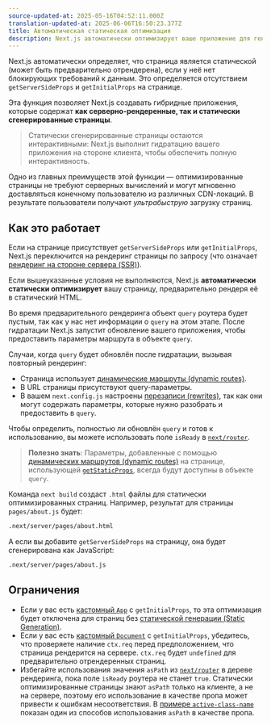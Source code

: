 ```yaml
---
source-updated-at: 2025-05-16T04:52:11.000Z
translation-updated-at: 2025-06-06T16:50:23.377Z
title: Автоматическая статическая оптимизация
description: Next.js автоматически оптимизирует ваше приложение для генерации статического HTML, когда это возможно. Узнайте, как это работает.
---
```


Next.js автоматически определяет, что страница является статической (может быть предварительно отрендерена), если у неё нет блокирующих требований к данным. Это определяется отсутствием `getServerSideProps` и `getInitialProps` на странице.

Эта функция позволяет Next.js создавать гибридные приложения, которые содержат **как серверно-рендеренные, так и статически сгенерированные страницы**.

> Статически сгенерированные страницы остаются интерактивными: Next.js выполнит гидратацию вашего приложения на стороне клиента, чтобы обеспечить полную интерактивность.

Одно из главных преимуществ этой функции — оптимизированные страницы не требуют серверных вычислений и могут мгновенно доставляться конечному пользователю из различных CDN-локаций. В результате пользователи получают _ультрабыструю_ загрузку страниц.

## Как это работает

Если на странице присутствует `getServerSideProps` или `getInitialProps`, Next.js переключится на рендеринг страницы по запросу (что означает [рендеринг на стороне сервера (SSR)](/docs/pages/building-your-application/rendering/server-side-rendering)).

Если вышеуказанные условия не выполняются, Next.js **автоматически статически оптимизирует** вашу страницу, предварительно рендеря её в статический HTML.

Во время предварительного рендеринга объект `query` роутера будет пустым, так как у нас нет информации о `query` на этом этапе. После гидратации Next.js запустит обновление вашего приложения, чтобы предоставить параметры маршрута в объекте `query`.

Случаи, когда `query` будет обновлён после гидратации, вызывая повторный рендеринг:

- Страница использует [динамические маршруты (dynamic routes)](/docs/pages/building-your-application/routing/dynamic-routes).
- В URL страницы присутствуют query-параметры.
- В вашем `next.config.js` настроены [перезаписи (rewrites)](/docs/pages/api-reference/next-config-js/rewrites), так как они могут содержать параметры, которые нужно разобрать и предоставить в `query`.

Чтобы определить, полностью ли обновлён `query` и готов к использованию, вы можете использовать поле `isReady` в [`next/router`](/docs/pages/api-reference/functions/use-router#router-object).

> **Полезно знать**: Параметры, добавленные с помощью [динамических маршрутов (dynamic routes)](/docs/pages/building-your-application/routing/dynamic-routes) на странице, использующей [`getStaticProps`](/docs/pages/building-your-application/data-fetching/get-static-props), всегда будут доступны в объекте `query`.

Команда `next build` создаст `.html` файлы для статически оптимизированных страниц. Например, результат для страницы `pages/about.js` будет:

```bash filename="Terminal"
.next/server/pages/about.html
```

А если вы добавите `getServerSideProps` на страницу, она будет сгенерирована как JavaScript:

```bash filename="Terminal"
.next/server/pages/about.js
```

## Ограничения

- Если у вас есть [кастомный `App`](/docs/pages/building-your-application/routing/custom-app) с `getInitialProps`, то эта оптимизация будет отключена для страниц без [статической генерации (Static Generation)](/docs/pages/building-your-application/data-fetching/get-static-props).
- Если у вас есть [кастомный `Document`](/docs/pages/building-your-application/routing/custom-document) с `getInitialProps`, убедитесь, что проверяете наличие `ctx.req` перед предположением, что страница рендерится на сервере. `ctx.req` будет `undefined` для предварительно отрендеренных страниц.
- Избегайте использования значения `asPath` из [`next/router`](/docs/pages/api-reference/functions/use-router#router-object) в дереве рендеринга, пока поле `isReady` роутера не станет `true`. Статически оптимизированные страницы знают `asPath` только на клиенте, а не на сервере, поэтому его использование в качестве пропа может привести к ошибкам несоответствия. В [примере `active-class-name`](https://github.com/vercel/next.js/tree/canary/examples/active-class-name) показан один из способов использования `asPath` в качестве пропа.